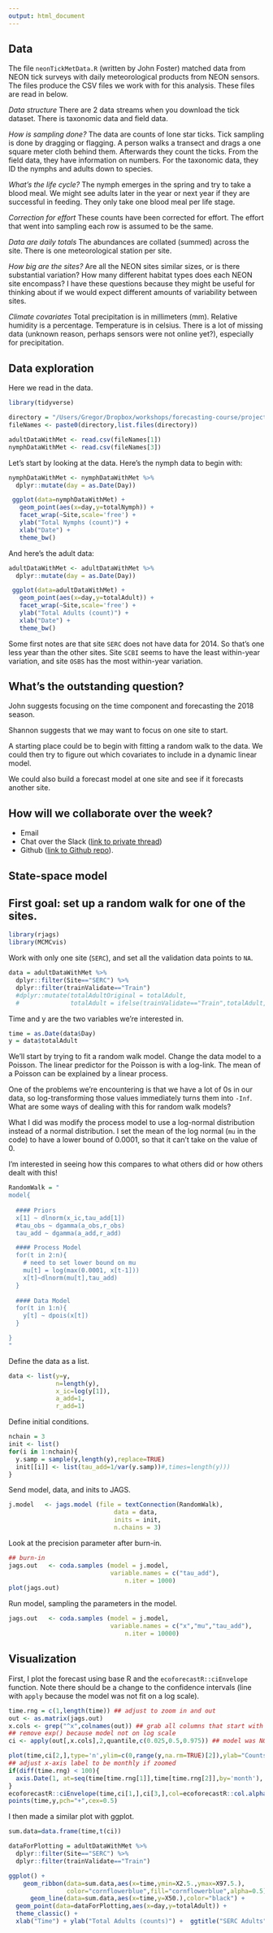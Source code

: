 ```yaml
---
output: html_document
---
```


## Data

The file `neonTickMetData.R` (written by John Foster) matched data from NEON tick surveys with daily meteorological products from NEON sensors. The files produce the CSV files we work with for this analysis. These files are read in below.

*Data structure* There are 2 data streams when you download the tick dataset. There is taxonomic data and field data. 

*How is sampling done?* The data are counts of lone star ticks. Tick sampling is done by dragging or flagging. A person walks a transect and drags a one square meter cloth behind them. Afterwards they count the ticks. From the field data, they have information on numbers. For the taxonomic data, they ID the nymphs and adults down to species.

*What's the life cycle?* The nymph emerges in the spring and try to take a blood meal. We might see adults later in the year or next year if they are successful in feeding. They only take one blood meal per life stage.

*Correction for effort* These counts have been corrected for effort. The effort that went into sampling each row is assumed to be the same. 

*Data are daily totals* The abundances are collated (summed) across the site. There is one meteorological station per site.

*How big are the sites?* Are all the NEON sites similar sizes, or is there substantial variation? How many different habitat types does each NEON site encompass? I have these questions because they might be useful for thinking about if we would expect different amounts of variability between sites. 

*Climate covariates* Total precipitation is in millimeters (mm). Relative humidity is a percentage. Temperature is in celsius. There is a lot of missing data (unknown reason, perhaps sensors were not online yet?), especially for precipitation.

## Data exploration

Here we read in the data.

```r
library(tidyverse)

directory = "/Users/Gregor/Dropbox/workshops/forecasting-course/project/groupprojectdata/"
fileNames <- paste0(directory,list.files(directory))

adultDataWithMet <- read.csv(fileNames[1])
nymphDataWithMet <- read.csv(fileNames[3])
```

Let's start by looking at the data. Here's the nymph data to begin with:

```r
nymphDataWithMet <- nymphDataWithMet %>%
  dplyr::mutate(day = as.Date(Day))

 ggplot(data=nymphDataWithMet) + 
   geom_point(aes(x=day,y=totalNymph)) + 
   facet_wrap(~Site,scale='free') +
   ylab("Total Nymphs (count)") +
   xlab("Date") +
   theme_bw()
```
And here's the adult data:

```r
adultDataWithMet <- adultDataWithMet %>%
  dplyr::mutate(day = as.Date(Day)) 

 ggplot(data=adultDataWithMet) + 
   geom_point(aes(x=day,y=totalAdult)) + 
   facet_wrap(~Site,scale='free') +
   ylab("Total Adults (count)") +
   xlab("Date") +
   theme_bw()
```

Some first notes are that site `SERC` does not have data for 2014. So that's one less year than the other sites. Site `SCBI` seems to have the least within-year variation, and site `OSBS` has the most within-year variation.

## What's the outstanding question?

John suggests focusing on the time component and forecasting the 2018 season.

Shannon suggests that we may want to focus on one site to start. 

A starting place could be to begin with fitting a random walk to the data. We could then try to figure out which covariates to include in a dynamic linear model. 

We could also build a forecast model at one site and see if it forecasts another site. 

## How will we collaborate over the week?

* Email
* Chat over the Slack ([link to private thread](https://ecoforecast.slack.com/archives/G015TMVT4QY))
* Github ([link to Github repo](https://github.com/afredston/EFI_tick_project)).

## State-space model

 <!-- \[\begin{align*} [\pmb{N}, \sigma^{2}_{p}] \mid \pmb{y}] &\propto \prod_{i=1}^{n}[y_{t} \mid N_{t} ][N_{t} \mid N_{t-1}, \sigma^{2}_{p}] [N_{1}\mid \mu, \sigma^{2}_{p}][\mu][\lambda][\sigma^{2}_{p}]\\ y_{t} &\sim \text{Poisson}(N_{t}\phi)\\ N_{t} &\sim \text{lognormal}(\log(\lambda(N_{t-1}-H_{t-1})), \sigma^{2}_{p})\\ \phi &\sim \text{beta}(154, 792)\\ N_{1} &\sim \text{lognormal}\bigg(\log\bigg(\frac{y_{i}}{\phi}\bigg), \sigma^{2}_{p}\bigg)\\ \lambda &\sim \text{uniform}(0.1, 10)\\ \sigma^{2}_{p} &\sim \text{uniform}(0, 5)\\ \end{align*}\] -->

## First goal: set up a random walk for one of the sites.

```r
library(rjags)
library(MCMCvis)
```

Work with only one site (`SERC`), and set all the validation data points to `NA`.

```r
data = adultDataWithMet %>% 
  dplyr::filter(Site=="SERC") %>%
  dplyr::filter(trainValidate=="Train")
  #dplyr::mutate(totalAdultOriginal = totalAdult,
  #              totalAdult = ifelse(trainValidate=="Train",totalAdult,NA))
```

Time and y are the two variables we're interested in.

```r
time = as.Date(data$Day)
y = data$totalAdult
```

We'll start by trying to fit a random walk model. Change the data model to a Poisson. The linear predictor for the Poisson is with a log-link. The mean of a Poisson can be explained by a linear process.

One of the problems we're encountering is that we have a lot of 0s in our data, so log-transforming those values immediately turns them into `-Inf`. What are some ways of dealing with this for random walk models?

What I did was modify the process model to use a log-normal distribution instead of a normal distribution. I set the mean of the log normal (`mu` in the code) to have a lower bound of 0.0001, so that it can't take on the value of 0. 

I'm interested in seeing how this compares to what others did or how others dealt with this!

```r
RandomWalk = "
model{
  
  #### Priors
  x[1] ~ dlnorm(x_ic,tau_add[1])
  #tau_obs ~ dgamma(a_obs,r_obs)
  tau_add ~ dgamma(a_add,r_add)

  #### Process Model
  for(t in 2:n){
    # need to set lower bound on mu
    mu[t] = log(max(0.0001, x[t-1]))
    x[t]~dlnorm(mu[t],tau_add)
  }
  
  #### Data Model
  for(t in 1:n){
    y[t] ~ dpois(x[t])
  }

}
"
```

Define the data as a list.

```r
data <- list(y=y,
             n=length(y),
             x_ic=log(y[1]),
             a_add=1,
             r_add=1)
```

Define initial conditions.

```r
nchain = 3
init <- list()
for(i in 1:nchain){
  y.samp = sample(y,length(y),replace=TRUE)
  init[[i]] <- list(tau_add=1/var(y.samp))#,times=length(y)))
}
```

Send model, data, and inits to JAGS.

```r
j.model   <- jags.model (file = textConnection(RandomWalk),
                             data = data,
                             inits = init,
                             n.chains = 3)
```
Look at the precision parameter after burn-in.
```r
## burn-in
jags.out   <- coda.samples (model = j.model,
                            variable.names = c("tau_add"),
                                n.iter = 1000)
plot(jags.out)
```

Run model, sampling the parameters in the model.

```r
jags.out   <- coda.samples (model = j.model,
                            variable.names = c("x","mu","tau_add"),
                                n.iter = 10000)
```
## Visualization

First, I plot the forecast using base R and the `ecoforecastR::ciEnvelope` function. Note there should be a change to the confidence intervals (line with `apply` because the model was not fit on a log scale).

```r
time.rng = c(1,length(time)) ## adjust to zoom in and out
out <- as.matrix(jags.out)
x.cols <- grep("^x",colnames(out)) ## grab all columns that start with the letter x
## remove exp() because model not on log scale
ci <- apply(out[,x.cols],2,quantile,c(0.025,0.5,0.975)) ## model was NOT fit on log scale

plot(time,ci[2,],type='n',ylim=c(0,range(y,na.rm=TRUE)[2]),ylab="Counts",xlim=time[time.rng],main="SERC Adults")
## adjust x-axis label to be monthly if zoomed
if(diff(time.rng) < 100){ 
  axis.Date(1, at=seq(time[time.rng[1]],time[time.rng[2]],by='month'), format = "%Y-%m")
}
ecoforecastR::ciEnvelope(time,ci[1,],ci[3,],col=ecoforecastR::col.alpha("lightBlue",0.75))
points(time,y,pch="+",cex=0.5)
```

I then made a similar plot with ggplot.

```r
sum.data=data.frame(time,t(ci))

dataForPlotting = adultDataWithMet %>% 
  dplyr::filter(Site=="SERC") %>%
  dplyr::filter(trainValidate=="Train")

ggplot() +
    geom_ribbon(data=sum.data,aes(x=time,ymin=X2.5.,ymax=X97.5.),
                color="cornflowerblue",fill="cornflowerblue",alpha=0.5) +
      geom_line(data=sum.data,aes(x=time,y=X50.),color="black") +
  geom_point(data=dataForPlotting,aes(x=day,y=totalAdult)) +
  theme_classic() + 
  xlab("Time") + ylab("Total Adults (counts)") +  ggtitle("SERC Adults") 
```
 <!-- 
Next, I plotted the observed vs. predicted adults. 
```r
data.out <- dataForPlotting %>% 
  dplyr::rename(time = day) %>%
  dplyr::left_join(sum.data,by="time")

ggplot() +
  geom_pointrange(data=data.out,aes(x=totalAdult, y = X50., ymin=X2.5.,ymax=X97.5.)) +
  geom_abline(intercept=0,slope=1) +
  theme_classic() + xlim(c(0,15)) + ylim(c(0,15)) +
  xlab("Observed Adults (observed counts)") + ylab("Predicted Adults (model mean)") 
```

Now forecasting. 
```r
# define a function

fitRandomWalk <- function(data = adultDataWithMet, siteName = "SERC", jagsModel = RandomWalk,  forecast=FALSE){
  
  tmp <- data %>% 
    dplyr::filter(Site==siteName)
  
  if (forecast) {tmp$totalAdult[tmp$trainValidate=="Validate"] <- NA} else {tmp <- tmp[tmp$trainValidate=="Train",]}
  
  time = as.Date(tmp$Day)
  y = tmp$totalAdult
  
  dataJags <- list(y=y,
             n=length(y),
             x_ic=log(y[1]),
             a_add=1,
             r_add=1)
  
  nchain = 3
  init <- list()
  for(i in 1:nchain){
    y.samp = sample(y,length(y),replace=TRUE)
    init[[i]] <- list(tau_add=1/var(y.samp))
  }

  j.model <- jags.model (file = textConnection(jagsModel),
                             data = dataJags,
                             inits = init,
                             n.chains = 3)

  jags.out   <- coda.samples (model = j.model,
                            variable.names = c("x","mu","tau_add"),
                                n.iter = 10000)
}

```
```r
jags.out <- fitRandomWalk(data = adultDataWithMet, siteName = "ORNL", jagsModel = RandomWalk, forecast=FALSE)

out <- as.matrix(jags.out)
x.cols <- grep("^x",colnames(out)) ## grab all columns that start with the letter x
## remove exp() because model not on log scale
ci <- apply(out[,x.cols],2,quantile,c(0.025,0.5,0.975)) ## model was NOT fit on log scale

time = as.Date(adultDataWithMet[adultDataWithMet$Site=="ORNL"&adultDataWithMet$trainValidate=="Train",]$Day)

sum.data=data.frame(time,t(ci))

dataForPlotting = adultDataWithMet %>% 
  dplyr::filter(Site=="ORNL") %>%
  dplyr::filter(trainValidate=="Train")

ggplot() +
    geom_ribbon(data=sum.data,aes(x=time,ymin=X2.5.,ymax=X97.5.),
                color="cornflowerblue",fill="cornflowerblue",alpha=0.5) +
      geom_line(data=sum.data,aes(x=time,y=X50.),color="black") +
  geom_point(data=dataForPlotting,aes(x=day,y=totalAdult)) +
  theme_classic() + 
  xlab("Time") + ylab("Total Adults (counts)")
```
Note that this model misses all 0s.

## Second goal: could then set up a workflow to run the other sites with the same model
-->